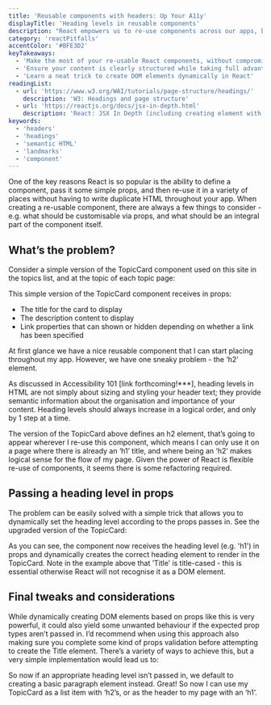 ```yaml
---
title: 'Reusable components with headers: Up Your A11y'
displayTitle: 'Heading levels in reusable components'
description: "React empowers us to re-use components across our apps, but it's important to consider how component re-use could affect accessibility. This topic demonstrates an easy way to build flexible components that don't compromise heading level structure."
category: 'reactPitfalls'
accentColor: '#BFE3D2'
keyTakeaways:
  - 'Make the most of your re-usable React components, without compromising accessibility'
  - 'Ensure your content is clearly structured while taking full advantage of re-usable React compoonents'
  - 'Learn a neat trick to create DOM elements dynamically in React'
readingList:
  - url: 'https://www.w3.org/WAI/tutorials/page-structure/headings/'
    description: 'W3: Headings and page structure'
  - url: 'https://reactjs.org/docs/jsx-in-depth.html'
    description: 'React: JSX In Depth (including creating element with type chosen at runtime)'
keywords:
  - 'headers'
  - 'headings'
  - 'semantic HTML'
  - 'landmarks'
  - 'component'
---
```


One of the key reasons React is so popular is the ability to define a component, pass it some simple props, and then re-use it in a variety of places without having to write duplicate HTML throughout your app. When creating a re-usable component, there are always a few things to consider - e.g. what should be customisable via props, and what should be an integral part of the component itself.

## What’s the problem?

Consider a simple version of the TopicCard component used on this site in the topics list, and at the topic of each topic page:

<Gist url="https://gist.github.com/aitchiss/85de272b6e984f2d9986fd305ab8ec4b" />

This simple version of the TopicCard component receives in props:

- The title for the card to display
- The description content to display
- Link properties that can shown or hidden depending on whether a link has been specified

At first glance we have a nice reusable component that I can start placing throughout my app. However, we have one sneaky problem - the ‘h2’ element.

As discussed in Accessibility 101 [link forthcoming!***], heading levels in HTML are not simply about sizing and styling your header text; they provide semantic information about the organisation and importance of your content. Heading levels should always increase in a logical order, and only by 1 step at a time.

The version of the TopicCard above defines an h2 element, that’s going to appear wherever I re-use this component, which means I can only use it on a page where there is already an ‘h1’ title, and where being an ‘h2’ makes logical sense for the flow of my page. Given the power of React is flexible re-use of components, it seems there is some refactoring required.

## Passing a heading level in props

The problem can be easily solved with a simple trick that allows you to dynamically set the heading level according to the props passes in. See the upgraded version of the TopicCard:

<Gist url="https://gist.github.com/aitchiss/cdb5091a55af0cd0090bf746088b7f41" />

As you can see, the component now receives the heading level (e.g. 'h1') in props and dynamically creates the correct heading element to render in the TopicCard. Note in the example above that ’Title’ is title-cased - this is essential otherwise React will not recognise it as a DOM element.

## Final tweaks and considerations

While dynamically creating DOM elements based on props like this is very powerful, it could also yield some unwanted behaviour if the expected prop types aren’t passed in. I’d recommend when using this approach also making sure you complete some kind of props validation before attempting to create the Title element. There’s a variety of ways to achieve this, but a very simple implementation would lead us to:

<Gist url="https://gist.github.com/aitchiss/6bb5fc90523d6ca299155eb95b12afef" />

So now if an appropriate heading level isn’t passed in, we default to creating a basic paragraph element instead. Great! So now I can use my TopicCard as a list item with ‘h2’s, or as the header to my page with an ‘h1’.
